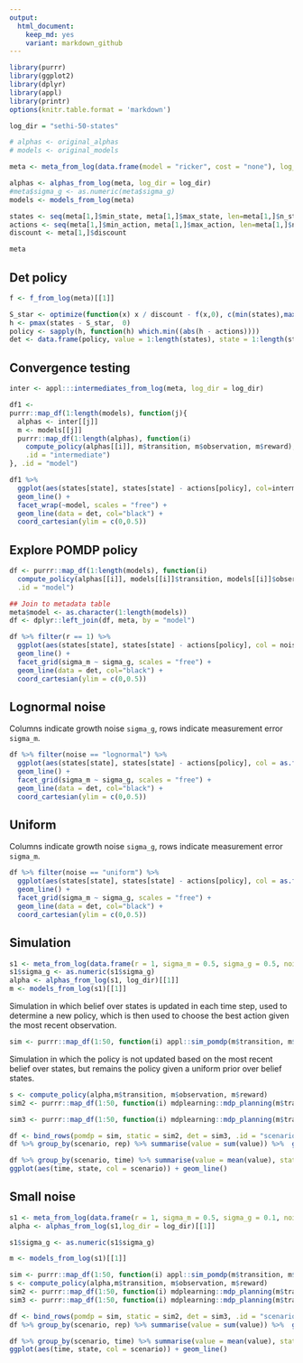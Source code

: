 ```yaml
---
output:
  html_document: 
    keep_md: yes
    variant: markdown_github
---  
```


```r
library(purrr)
library(ggplot2)
library(dplyr)
library(appl)
library(printr)
options(knitr.table.format = 'markdown')
```


```r
log_dir = "sethi-50-states"

# alphas <- original_alphas
# models <- original_models

meta <- meta_from_log(data.frame(model = "ricker", cost = "none"), log_dir = log_dir)

alphas <- alphas_from_log(meta, log_dir = log_dir)
#meta$sigma_g <- as.numeric(meta$sigma_g)
models <- models_from_log(meta)

states <- seq(meta[1,]$min_state, meta[1,]$max_state, len=meta[1,]$n_states)
actions <- seq(meta[1,]$min_action, meta[1,]$max_action, len=meta[1,]$n_action)
discount <- meta[1,]$discount

meta
```


## Det policy

```r
f <- f_from_log(meta)[[1]]

S_star <- optimize(function(x) x / discount - f(x,0), c(min(states),max(states)))$minimum
h <- pmax(states - S_star,  0)
policy <- sapply(h, function(h) which.min((abs(h - actions))))
det <- data.frame(policy, value = 1:length(states), state = 1:length(states))
```


## Convergence testing

```r


inter <- appl:::intermediates_from_log(meta, log_dir = log_dir)

df1 <- 
purrr::map_df(1:length(models), function(j){
  alphas <- inter[[j]]
  m <- models[[j]]
  purrr::map_df(1:length(alphas), function(i)
    compute_policy(alphas[[i]], m$transition, m$observation, m$reward),
    .id = "intermediate") 
}, .id = "model")

df1 %>% 
  ggplot(aes(states[state], states[state] - actions[policy], col=intermediate)) + 
  geom_line() + 
  facet_wrap(~model, scales = "free") + 
  geom_line(data = det, col="black") + 
  coord_cartesian(ylim = c(0,0.5))


```

## Explore POMDP policy


```r
df <- purrr::map_df(1:length(models), function(i)
  compute_policy(alphas[[i]], models[[i]]$transition, models[[i]]$observation, models[[i]]$reward),
  .id = "model")

## Join to metadata table
meta$model <- as.character(1:length(models))
df <- dplyr::left_join(df, meta, by = "model")
```



```r
df %>% filter(r == 1) %>% 
  ggplot(aes(states[state], states[state] - actions[policy], col = noise)) +
  geom_line() +
  facet_grid(sigma_m ~ sigma_g, scales = "free") +
  geom_line(data = det, col="black") + 
  coord_cartesian(ylim = c(0,0.5))
```


## Lognormal noise

Columns indicate growth noise `sigma_g`, rows indicate measurement error `sigma_m`.

```r
df %>% filter(noise == "lognormal") %>% 
  ggplot(aes(states[state], states[state] - actions[policy], col = as.factor(r))) +
  geom_line() +
  facet_grid(sigma_m ~ sigma_g, scales = "free") +
  geom_line(data = det, col="black") + 
  coord_cartesian(ylim = c(0,0.5))
```

## Uniform

Columns indicate growth noise `sigma_g`, rows indicate measurement error `sigma_m`.

```r
df %>% filter(noise == "uniform") %>% 
  ggplot(aes(states[state], states[state] - actions[policy], col = as.factor(r))) +
  geom_line() +
  facet_grid(sigma_m ~ sigma_g, scales = "free") +
  geom_line(data = det, col="black") + 
  coord_cartesian(ylim = c(0,0.5))
```



## Simulation

```r
s1 <- meta_from_log(data.frame(r = 1, sigma_m = 0.5, sigma_g = 0.5, noise = "lognormal"), log_dir = log_dir)
s1$sigma_g <- as.numeric(s1$sigma_g)
alpha <- alphas_from_log(s1, log_dir)[[1]]
m <- models_from_log(s1)[[1]]

```

Simulation in which belief over states is updated in each time step, used to determine a new policy, which is then used to choose the best action given the most recent observation.

```r
sim <- purrr::map_df(1:50, function(i) appl::sim_pomdp(m$transition, m$observation, m$reward, discount, x0 = 50, Tmax = 100, alpha = alpha)$df, .id = "rep")
```


Simulation in which the policy is not updated based on the most recent belief over states, but remains the policy given a uniform prior over belief states. 

```r
s <- compute_policy(alpha,m$transition, m$observation, m$reward)
sim2 <- purrr::map_df(1:50, function(i) mdplearning::mdp_planning(m$transition, m$reward, discount, x0 = 50, Tmax = 100, observation = m$observation, policy = s$policy), .id = "rep")
```



```r
sim3 <- purrr::map_df(1:50, function(i) mdplearning::mdp_planning(m$transition, m$reward, discount, x0 = 50, Tmax = 100, observation = m$observation, policy = det$policy), .id = "rep")
```


```r
df <- bind_rows(pomdp = sim, static = sim2, det = sim3, .id = "scenario")
df %>% group_by(scenario, rep) %>% summarise(value = sum(value)) %>%  group_by(scenario) %>% summarise(mean(value))

df %>% group_by(scenario, time) %>% summarise(value = mean(value), state = mean(state)) %>%
ggplot(aes(time, state, col = scenario)) + geom_line()
```


## Small noise


```r
s1 <- meta_from_log(data.frame(r = 1, sigma_m = 0.5, sigma_g = 0.1, noise = "lognormal"),log_dir = log_dir)
alpha <- alphas_from_log(s1,log_dir = log_dir)[[1]]

s1$sigma_g <- as.numeric(s1$sigma_g)

m <- models_from_log(s1)[[1]]

sim <- purrr::map_df(1:50, function(i) appl::sim_pomdp(m$transition, m$observation, m$reward, discount, x0 = 50, Tmax = 100, alpha = alpha)$df, .id = "rep")
s <- compute_policy(alpha,m$transition, m$observation, m$reward)
sim2 <- purrr::map_df(1:50, function(i) mdplearning::mdp_planning(m$transition, m$reward, discount, x0 = 50, Tmax = 100, observation = m$observation, policy = s$policy), .id = "rep")
sim3 <- purrr::map_df(1:50, function(i) mdplearning::mdp_planning(m$transition, m$reward, discount, x0 = 50, Tmax = 100, observation = m$observation, policy = det$policy), .id = "rep")

df <- bind_rows(pomdp = sim, static = sim2, det = sim3, .id = "scenario")
df %>% group_by(scenario, rep) %>% summarise(value = sum(value)) %>%  group_by(scenario) %>% summarise(mean(value))

df %>% group_by(scenario, time) %>% summarise(value = mean(value), state = mean(state)) %>%
ggplot(aes(time, state, col = scenario)) + geom_line()
```

